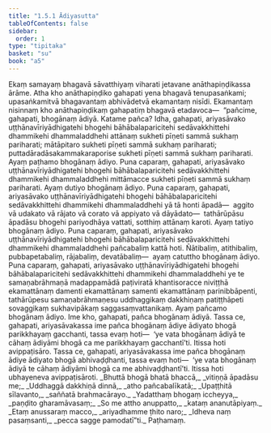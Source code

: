 ```yaml
---
title: "1.5.1 Ādiyasutta"
tableOfContents: false
sidebar:
  order: 1
type: "tipitaka"
basket: "su"
book: "a5"
---
```



<DynamicBreadcrumb />

<Division number="41" book="a5" bookNo="16" page="38">

<Paragraph number="220" book="a5">
Ekaṃ samayaṃ bhagavā sāvatthiyaṃ viharati jetavane anāthapiṇḍikassa ārāme. Atha kho anāthapiṇḍiko gahapati yena bhagavā tenupasaṅkami; upasaṅkamitvā bhagavantaṃ abhivādetvā ekamantaṃ nisīdi. Ekamantaṃ nisinnaṃ kho anāthapiṇḍikaṃ gahapatiṃ bhagavā etadavoca—  “pañcime, gahapati, bhogānaṃ ādiyā. Katame pañca? Idha, gahapati, ariyasāvako uṭṭhānavīriyādhigatehi bhogehi bāhābalaparicitehi sedāvakkhittehi dhammikehi dhammaladdhehi attānaṃ sukheti pīṇeti sammā sukhaṃ pariharati; mātāpitaro sukheti pīṇeti sammā sukhaṃ pariharati; puttadāradāsakammakaraporise sukheti pīṇeti sammā sukhaṃ pariharati. Ayaṃ paṭhamo bhogānaṃ ādiyo.
</Paragraph>

<Paragraph number="221" book="a5">
Puna caparaṃ, gahapati, ariyasāvako uṭṭhānavīriyādhigatehi bhogehi bāhābalaparicitehi sedāvakkhittehi dhammikehi dhammaladdhehi mittāmacce sukheti pīṇeti sammā sukhaṃ pariharati. Ayaṃ dutiyo bhogānaṃ ādiyo.
</Paragraph>

<Paragraph number="222" book="a5">
Puna caparaṃ, gahapati, ariyasāvako uṭṭhānavīriyādhigatehi bhogehi bāhābalaparicitehi sedāvakkhittehi dhammikehi dhammaladdhehi yā tā honti āpadā—  aggito vā udakato vā rājato vā corato vā appiyato vā dāyādato—  tathārūpāsu āpadāsu bhogehi pariyodhāya vattati, sotthiṃ attānaṃ karoti. Ayaṃ tatiyo bhogānaṃ ādiyo.
</Paragraph>

<Paragraph number="223" book="a5">
Puna caparaṃ, gahapati, ariyasāvako uṭṭhānavīriyādhigatehi bhogehi bāhābalaparicitehi sedāvakkhittehi dhammikehi dhammaladdhehi pañcabaliṃ kattā hoti. Ñātibaliṃ, atithibaliṃ, pubbapetabaliṃ, rājabaliṃ, devatābaliṃ—  ayaṃ catuttho bhogānaṃ ādiyo.
</Paragraph>

<Paragraph number="224" book="a5">
Puna caparaṃ, gahapati, ariyasāvako uṭṭhānavīriyādhigatehi bhogehi bāhābalaparicitehi sedāvakkhittehi dhammikehi dhammaladdhehi ye te samaṇabrāhmaṇā madappamādā paṭiviratā khantisoracce niviṭṭhā ekamattānaṃ damenti ekamattānaṃ samenti ekamattānaṃ parinibbāpenti, tathārūpesu samaṇabrāhmaṇesu uddhaggikaṃ dakkhiṇaṃ patiṭṭhāpeti sovaggikaṃ sukhavipākaṃ saggasaṃvattanikaṃ. Ayaṃ pañcamo bhogānaṃ ādiyo. Ime kho, gahapati, pañca bhogānaṃ ādiyā.
</Paragraph>

<Paragraph number="225" book="a5">
Tassa ce, gahapati, ariyasāvakassa ime pañca bhogānaṃ ādiye ādiyato bhogā parikkhayaṃ gacchanti, tassa evaṃ hoti—  ‘ye vata bhogānaṃ ādiyā te cāhaṃ ādiyāmi bhogā ca me parikkhayaṃ gacchantī’ti. Itissa hoti avippaṭisāro. Tassa ce, gahapati, ariyasāvakassa ime pañca bhogānaṃ ādiye ādiyato bhogā abhivaḍḍhanti, tassa evaṃ hoti—  ‘ye vata bhogānaṃ ādiyā te cāhaṃ ādiyāmi bhogā ca me abhivaḍḍhantī’ti. Itissa hoti ubhayeneva avippaṭisāroti.
</Paragraph>

<Paragraph number="226" type="verses" book="a5">
_Bhuttā bhogā bhatā bhaccā,_  
_vitiṇṇā āpadāsu me;_  
_Uddhaggā dakkhiṇā dinnā,_  
_atho pañcabalīkatā;_  
_Upaṭṭhitā sīlavanto,_  
_saññatā brahmacārayo._  

</Paragraph>

<Paragraph number="227" type="verses" book="a5">
_Yadatthaṃ bhogaṃ iccheyya,_  
_paṇḍito gharamāvasaṃ;_  
_So me attho anuppatto,_  
_kataṃ ananutāpiyaṃ._  

</Paragraph>

<Paragraph number="228" type="verses" book="a5">
_Etaṃ anussaraṃ macco,_  
_ariyadhamme ṭhito naro;_  
_Idheva naṃ pasaṃsanti,_  
_pecca sagge pamodatī”ti._  


</Paragraph>
</Division>

<Paragraph number="229" type="center" book="a5">
Paṭhamaṃ.
</Paragraph>